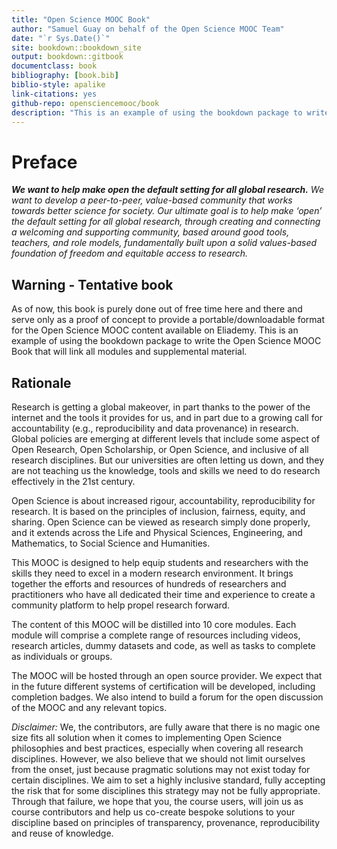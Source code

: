 ```yaml
--- 
title: "Open Science MOOC Book"
author: "Samuel Guay on behalf of the Open Science MOOC Team"
date: "`r Sys.Date()`"
site: bookdown::bookdown_site
output: bookdown::gitbook
documentclass: book
bibliography: [book.bib]
biblio-style: apalike
link-citations: yes
github-repo: opensciencemooc/book
description: "This is an example of using the bookdown package to write the Open Science MOOC Book that will link all modules and supplemental material."
---
```


# Preface {-}

***We want to help make open the default setting for all global research.*** *We want to develop a peer-to-peer, value-based community that works towards better science for society. Our ultimate goal is to help make ‘open’ the default setting for all global research, through creating and connecting a welcoming and supporting community, based around good tools, teachers, and role models, fundamentally built upon a solid values-based foundation of freedom and equitable access to research.*


## Warning - Tentative book {-}
As of now, this book is purely done out of free time here and there and serve only as a proof of concept to provide a portable/downloadable format for the Open Science MOOC content available on Eliademy. This is an example of using the bookdown package to write the Open Science MOOC Book that will link all modules and supplemental material.

## Rationale {-}
Research is getting a global makeover, in part thanks to the power of the internet and the tools it provides for us, and in part due to a growing call for accountability (e.g., reproducibility and data provenance) in research. Global policies are emerging at different levels that include some aspect of Open Research, Open Scholarship, or Open Science, and inclusive of all research disciplines. But our universities are often letting us down, and they are not teaching us the knowledge, tools and skills we need to do research effectively in the 21st century.

Open Science is about increased rigour, accountability, reproducibility for research. It is based on the principles of inclusion, fairness, equity, and sharing. Open Science can be viewed as research simply done properly, and it extends across the Life and Physical Sciences, Engineering, and Mathematics, to Social Science and Humanities.

This MOOC is designed to help equip students and researchers with the skills they need to excel in a modern research environment. It brings together the efforts and resources of hundreds of researchers and practitioners who have all dedicated their time and experience to create a community platform to help propel research forward.

The content of this MOOC will be distilled into 10 core modules. Each module will comprise a complete range of resources including videos, research articles, dummy datasets and code, as well as tasks to complete as individuals or groups.

The MOOC will be hosted through an open source provider. We expect that in the future different systems of certification will be developed, including completion badges. We also intend to build a forum for the open discussion of the MOOC and any relevant topics.

*Disclaimer:* We, the contributors, are fully aware that there is no magic one size fits all solution when it comes to implementing Open Science philosophies and best practices, especially when covering all research disciplines. However, we also believe that we should not limit ourselves from the onset, just because pragmatic solutions may not exist today for certain disciplines. We aim to set a highly inclusive standard, fully accepting the risk that for some disciplines this strategy may not be fully appropriate. Through that failure, we hope that you, the course users, will join us as course contributors and help us co-create bespoke solutions to your discipline based on principles of transparency, provenance, reproducibility and reuse of knowledge.

